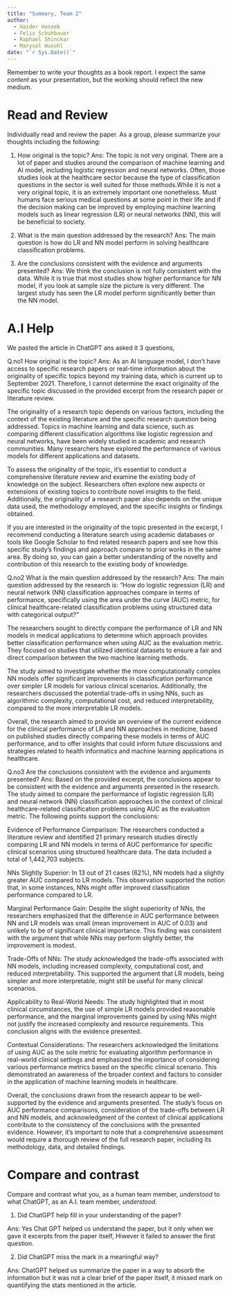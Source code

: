 ```yaml
---
title: "Summary, Team 2"
author:
  - Haider Haseeb
  - Felix Schuhbauer
  - Raphael Shinckar
  - Marysol Huxohl
date: "`r Sys.Date()`"
---
```


Remember to write your thoughts as a book report.
I expect the same _content_ as your presentation, but the working should reflect the new medium.

# Read and Review

Individually read and review the paper.
As a group, please summarize your thoughts including the following:

1. How original is the topic?
  Ans: The topic is not very original. There are a lot of paper and studies around the comparison of machine learning and AI model, including logistic regression and neural networks. Often, those studies look at the healthcare sector because the type of classification questions in the sector is well suited for those methods.While it is not a very original topic, it is an extremely important one nonetheless. Must humans face serious medical questions at some point in their life and if the decision making can be improved by employing machine learning models such as linear regression (LR) or neural networks (NN), this will be beneficial to society.
  
  
2. What is the main question addressed by the research?
  Ans: The main question is how do LR and NN model perform in solving healthcare classification problems.
  
  
3. Are the conclusions consistent with the evidence and arguments presented?
  Ans: We think the conclusion is not fully consistent with the data. While it is true that most studies show higher performance for NN model, if you look at sample size the picture is very different. The largest study has seen the LR model perform significantly better than the NN model.


# A.I Help

We pasted the article in ChatGPT ans asked it 3 questions,

Q.no1 How original is the topic?
Ans: As an AI language model, I don't have access to specific research papers or real-time information about the originality of specific topics beyond my training data, which is current up to September 2021. Therefore, I cannot determine the exact originality of the specific topic discussed in the provided excerpt from the research paper or literature review.

The originality of a research topic depends on various factors, including the context of the existing literature and the specific research question being addressed. Topics in machine learning and data science, such as comparing different classification algorithms like logistic regression and neural networks, have been widely studied in academic and research communities. Many researchers have explored the performance of various models for different applications and datasets.

To assess the originality of the topic, it's essential to conduct a comprehensive literature review and examine the existing body of knowledge on the subject. Researchers often explore new aspects or extensions of existing topics to contribute novel insights to the field. Additionally, the originality of a research paper also depends on the unique data used, the methodology employed, and the specific insights or findings obtained.

If you are interested in the originality of the topic presented in the excerpt, I recommend conducting a literature search using academic databases or tools like Google Scholar to find related research papers and see how this specific study's findings and approach compare to prior works in the same area. By doing so, you can gain a better understanding of the novelty and contribution of this research to the existing body of knowledge.

Q.no2 What is the main question addressed by the research?
Ans: The main question addressed by the research is: "How do logistic regression (LR) and neural network (NN) classification approaches compare in terms of performance, specifically using the area under the curve (AUC) metric, for clinical healthcare-related classification problems using structured data with categorical output?"

The researchers sought to directly compare the performance of LR and NN models in medical applications to determine which approach provides better classification performance when using AUC as the evaluation metric. They focused on studies that utilized identical datasets to ensure a fair and direct comparison between the two machine learning methods.

The study aimed to investigate whether the more computationally complex NN models offer significant improvements in classification performance over simpler LR models for various clinical scenarios. Additionally, the researchers discussed the potential trade-offs in using NNs, such as algorithmic complexity, computational cost, and reduced interpretability, compared to the more interpretable LR models.

Overall, the research aimed to provide an overview of the current evidence for the clinical performance of LR and NN approaches in medicine, based on published studies directly comparing these models in terms of AUC performance, and to offer insights that could inform future discussions and strategies related to health informatics and machine learning applications in healthcare.

Q.no3 Are the conclusions consistent with the evidence and arguments presented?
Ans: Based on the provided excerpt, the conclusions appear to be consistent with the evidence and arguments presented in the research. The study aimed to compare the performance of logistic regression (LR) and neural network (NN) classification approaches in the context of clinical healthcare-related classification problems using AUC as the evaluation metric. The following points support the conclusions:

Evidence of Performance Comparison: The researchers conducted a literature review and identified 21 primary research studies directly comparing LR and NN models in terms of AUC performance for specific clinical scenarios using structured healthcare data. The data included a total of 1,442,703 subjects.

NNs Slightly Superior: In 13 out of 21 cases (62%), NN models had a slightly greater AUC compared to LR models. This observation supported the notion that, in some instances, NNs might offer improved classification performance compared to LR.

Marginal Performance Gain: Despite the slight superiority of NNs, the researchers emphasized that the difference in AUC performance between NN and LR models was small (mean improvement in AUC of 0.03) and unlikely to be of significant clinical importance. This finding was consistent with the argument that while NNs may perform slightly better, the improvement is modest.

Trade-Offs of NNs: The study acknowledged the trade-offs associated with NN models, including increased complexity, computational cost, and reduced interpretability. This supported the argument that LR models, being simpler and more interpretable, might still be useful for many clinical scenarios.

Applicability to Real-World Needs: The study highlighted that in most clinical circumstances, the use of simple LR models provided reasonable performance, and the marginal improvements gained by using NNs might not justify the increased complexity and resource requirements. This conclusion aligns with the evidence presented.

Contextual Considerations: The researchers acknowledged the limitations of using AUC as the sole metric for evaluating algorithm performance in real-world clinical settings and emphasized the importance of considering various performance metrics based on the specific clinical scenario. This demonstrated an awareness of the broader context and factors to consider in the application of machine learning models in healthcare.

Overall, the conclusions drawn from the research appear to be well-supported by the evidence and arguments presented. The study's focus on AUC performance comparisons, consideration of the trade-offs between LR and NN models, and acknowledgment of the context of clinical applications contribute to the consistency of the conclusions with the presented evidence. However, it's important to note that a comprehensive assessment would require a thorough review of the full research paper, including its methodology, data, and detailed findings.

# Compare and contrast

Compare and contrast what you, as a human team member, _understood_ to what ChatGPT, as an A.I. team member, _understood_.

1. Did ChatGPT help fill in your understanding of the paper?

  Ans: Yes Chat GPT helped us understand the paper, but it only when we gave it excerpts from the paper itself, Hiwever it failed to answer the first question.
  
2. Did ChatGPT miss the mark in a meaningful way?

  Ans: ChatGPT helped us summarize the paper in a way to absorb the information but it was not a clear brief of the paper itself, it missed mark on quantifying the stats mentioned in the article.

